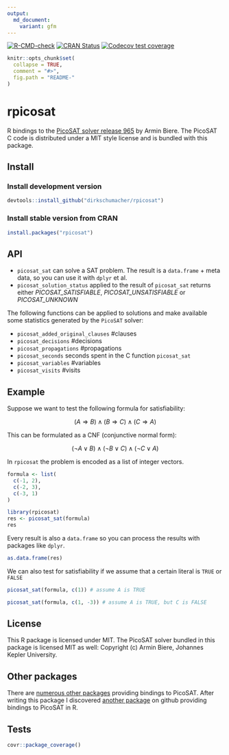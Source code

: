 ```yaml
---
output:
  md_document:
    variant: gfm
---
```

<!-- badges: start -->
[![R-CMD-check](https://github.com/dirkschumacher/rpicosat/workflows/R-CMD-check/badge.svg)](https://github.com/dirkschumacher/rpicosat/actions)
[![CRAN Status](http://www.r-pkg.org/badges/version/rpicosat)](https://CRAN.R-project.org/package=rpicosat)
[![Codecov test coverage](https://codecov.io/gh/dirkschumacher/rpicosat/branch/master/graph/badge.svg)](https://app.codecov.io/gh/dirkschumacher/rpicosat?branch=master)
<!-- badges: end -->


```r
knitr::opts_chunk$set(
  collapse = TRUE,
  comment = "#>",
  fig.path = "README-"
)
```

# rpicosat

R bindings to the [PicoSAT solver release 965](http://fmv.jku.at/picosat/) by Armin Biere. The PicoSAT C code is distributed under a MIT style license and is bundled with this package.

## Install

### Install development version

```r
devtools::install_github("dirkschumacher/rpicosat")
```

### Install stable version from CRAN

```r
install.packages("rpicosat")
```


## API

* `picosat_sat` can solve a SAT problem. The result is a `data.frame` + meta data, so you can use it with `dplyr` et al.
* `picosat_solution_status` applied to the result of `picosat_sat` returns either *PICOSAT_SATISFIABLE*, *PICOSAT_UNSATISFIABLE* or *PICOSAT_UNKNOWN*

The following functions can be applied to solutions and make available some statistics generated by the `PicoSAT` solver:

* `picosat_added_original_clauses` #clauses
* `picosat_decisions` #decisions
* `picosat_propagations` #propagations
* `picosat_seconds` seconds spent in the C function `picosat_sat`
* `picosat_variables` #variables
* `picosat_visits` #visits

## Example

Suppose we want to test the following formula for satisfiability:


$$
(A \Rightarrow B)  \wedge (B \Rightarrow C) \wedge (C \Rightarrow A)
$$

This can be formulated as a CNF (conjunctive normal form):

$$
(\neg A \vee B)  \wedge (\neg B \vee C) \wedge (\neg C \vee A)
$$

In `rpicosat` the problem is encoded as a list of integer vectors.

```r
formula <- list(
  c(-1, 2),
  c(-2, 3),
  c(-3, 1)
)
```


```r
library(rpicosat)
res <- picosat_sat(formula)
res
```

Every result is also a `data.frame` so you can process the results with packages like `dplyr`.

```r
as.data.frame(res)
```


We can also test for satisfiability if we assume that a certain literal is `TRUE` or `FALSE`

```r
picosat_sat(formula, c(1)) # assume A is TRUE
```

```r
picosat_sat(formula, c(1, -3)) # assume A is TRUE, but C is FALSE
```

## License

This R package is licensed under MIT. The PicoSAT solver bundled in this package is licensed MIT as well: Copyright (c) Armin Biere, Johannes Kepler University.

## Other packages

There are [numerous other packages](https://github.com/search?utf8=✓&q=picosat) providing bindings to PicoSAT. After writing this package I discovered [another package](https://github.com/dtimes6/Rpicosat) on github providing bindings to PicoSAT in R.

## Tests

```r
covr::package_coverage()
```

